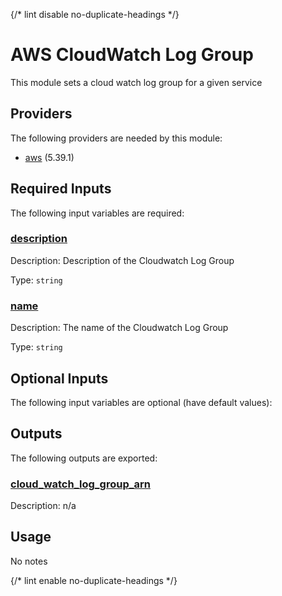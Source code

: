 
{/* lint disable no-duplicate-headings */}

# AWS CloudWatch Log Group
<ModuleHeader name="aws_cloudwatch_log_group" sourceHref="https://github.com/Panfactum/stack/tree/__PANFACTUM_VERSION_MAIN__/packages/infrastructure/aws_cloudwatch_log_group" status="stable" type="submodule"/>

This module sets a cloud watch log group for a given service

## Providers

The following providers are needed by this module:

-  [aws](https://registry.terraform.io/providers/hashicorp/aws/5.39.1/docs) (5.39.1)

## Required Inputs

The following input variables are required:

### <a name="input_description"></a> [description](#input\_description)

Description: Description of the Cloudwatch Log Group

Type: `string`

### <a name="input_name"></a> [name](#input\_name)

Description: The name of the Cloudwatch Log Group

Type: `string`

## Optional Inputs

The following input variables are optional (have default values):









## Outputs

The following outputs are exported:

### <a name="output_cloud_watch_log_group_arn"></a> [cloud\_watch\_log\_group\_arn](#output\_cloud\_watch\_log\_group\_arn)

Description: n/a

## Usage

No notes

{/* lint enable no-duplicate-headings */}
